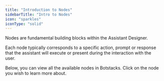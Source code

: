 ```yaml
---
title: "Introduction to Nodes"
sidebarTitle: "Intro to Nodes"
icon: "sparkles"
iconType: "solid"
---
```


Nodes are fundamental building blocks within the Assistant Designer.

Each node typically corresponds to a specific action, prompt or response that the assistant will execute or present during the interaction with the user.

Below, you can view all the available nodes in Botstacks. Click on the node you wish to learn more about.

<CardGroup cols="4">
  <Card title="Start" icon="flag" iconType="solid" href="/sequence-studio/nodes/start">
    
  </Card>
  <Card title="LLM" icon="brain" iconType="solid" href="/sequence-studio/nodes/llm">
    
  </Card>
  <Card title="Text Input" icon="font" iconType="solid" href="/sequence-studio/nodes/text">
    
  </Card>
  <Card title="Response AI" icon="right-from-bracket" iconType="solid" href="/sequence-studio/nodes/response">
    
  </Card>
  <Card title="Listen" icon="ear-listen" iconType="solid" href="/sequence-studio/nodes/llm">
    
  </Card>
  <Card title="Set" icon="thumbtack" iconType="solid" href="/sequence-studio/nodes/set">
    
  </Card>
  <Card title="JavaScript" icon="code" iconType="solid" href="/sequence-studio/nodes/javascript">
    
  </Card>
  <Card title="API" icon="satellite-dish" iconType="solid" href="/sequence-studio/nodes/api">
    
  </Card>
  <Card title="End" icon="circle-stop" iconType="solid" href="/sequence-studio/nodes/end">
    
  </Card>
  <Card title="User Data" icon="address-card" href="/sequence-studio/nodes/user-data">
    
  </Card>
  <Card title="Crisp" icon="bolt-lightning">
    
  </Card>
  <Card title="Front" icon="bring-front">
    
  </Card>
</CardGroup>